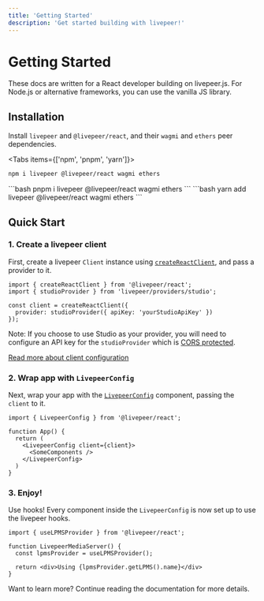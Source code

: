 ```yaml
---
title: 'Getting Started'
description: 'Get started building with livepeer!'
---
```



# Getting Started

<Callout>
  These docs are written for a React developer building on livepeer.js. For Node.js or alternative frameworks, you can use the
  vanilla JS library.
</Callout>

## Installation

Install `livepeer` and `@livepeer/react`, and their `wagmi` and `ethers` peer dependencies.

<Tabs items={['npm', 'pnpm', 'yarn']}>
  <Tab>
```bash
npm i livepeer @livepeer/react wagmi ethers
```
  </Tab>
  <Tab>
```bash
pnpm i livepeer @livepeer/react wagmi ethers
```
  </Tab>
  <Tab>
```bash
yarn add livepeer @livepeer/react wagmi ethers
```
  </Tab>
</Tabs>

## Quick Start

### 1. Create a livepeer client

First, create a livepeer `Client` instance using [`createReactClient`](/docs/client), and pass a provider to it.

```tsx
import { createReactClient } from '@livepeer/react';
import { studioProvider } from 'livepeer/providers/studio';

const client = createReactClient({
  provider: studioProvider({ apiKey: 'yourStudioApiKey' })
});
```

Note: If you choose to use Studio as your provider, you will need to configure an API key for the
`studioProvider` which is [CORS protected](https://docs.livepeer.studio/guides/livestreaming/api-key#cors).

[Read more about client configuration](/docs/client)

### 2. Wrap app with `LivepeerConfig`

Next, wrap your app with the [`LivepeerConfig`](/docs/LivepeerConfig) component, passing the `client` to it.

```tsx
import { LivepeerConfig } from '@livepeer/react';

function App() {
  return (
    <LivepeerConfig client={client}>
      <SomeComponents />
    </LivepeerConfig>
  )
}
```

### 3. Enjoy!

Use hooks! Every component inside the `LivepeerConfig` is now set up to use the livepeer hooks.

```tsx
import { useLPMSProvider } from '@livepeer/react';

function LivepeerMediaServer() {
  const lpmsProvider = useLPMSProvider();

  return <div>Using {lpmsProvider.getLPMS().name}</div>
}
```

Want to learn more? Continue reading the documentation for more details.
